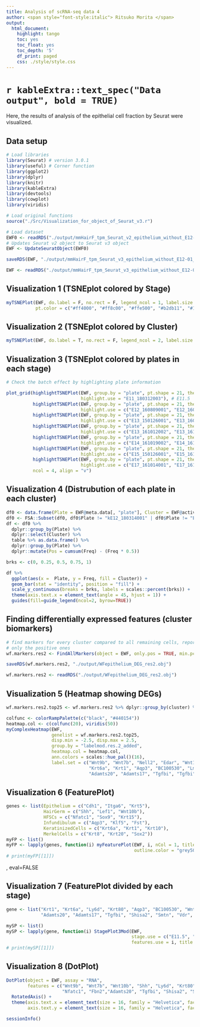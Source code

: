 ```yaml
---
title: Analysis of scRNA-seq data 4
author: <span style="font-style:italic"> Ritsuko Morita </span>
output:
  html_document:
    highlight: tango
    toc: yes
    toc_float: yes
    toc_depth: '5'
    df_print: paged
    css: ./style/style.css
---
```


# `r kableExtra::text_spec("Data output", bold = TRUE)`
Here, the results of analysis of the epithelial cell fraction by Seurat were visualized.

## Data setup
```r
# Load libraries
library(Seurat) # version 3.0.1
library(useful) # Corner function
library(ggplot2)
library(dplyr)
library(knitr)
library(kableExtra)
library(devtools)
library(cowplot)
library(viridis)

# Load original functions
source("./Src/Visualization_for_object_of_Seurat_v3.r")
```
```r
# Load dataset
EWF0 <- readRDS("./output/mmHairF_tpm_Seurat_v2_epithelium_without_E12-01_scale10000.obj")
# Updates Seurat v2 object to Seurat v3 object
EWF <- UpdateSeuratObject(EWF0)
```
```r
saveRDS(EWF, "./output/mmHairF_tpm_Seurat_v3_epithelium_without_E12-01_scale10000.obj")
```
```r
EWF <- readRDS("./output/mmHairF_tpm_Seurat_v3_epithelium_without_E12-01_scale10000.obj")
```

## Visualization 1 (TSNEplot colored by Stage)
```r
myTSNEPlot(EWF, do.label = F, no.rect = F, legend_ncol = 1, label.size = 5, group.by = "stage_new", pt.size = 3,
           pt.color = c("#ff4000", "#ff8c00", "#ffe500", "#b2db11", "#1b9850", "#00d3cc", "#0188a8"))
```

## Visualization 2 (TSNEplot colored by Cluster)
```r
myTSNEPlot(EWF, do.label = T, no.rect = F, legend_ncol = 2, label.size = 5, pt.size = 3)
```

## Visualization 3 (TSNEplot colored by plates in each stage)
```r
# Check the batch effect by highlighting plate information

plot_grid(highlightTSNEPlot(EWF, group.by = "plate", pt.shape = 21, theme.grey = TRUE,
                            highlight.use = "E11_180312003"), # E11.5
          highlightTSNEPlot(EWF, group.by = "plate", pt.shape = 21, theme.grey = TRUE,
                            highlight.use = c("E12_160809001", "E12_160809003", "E12_160809004")), # E12.0
          highlightTSNEPlot(EWF, group.by = "plate", pt.shape = 21, theme.grey = TRUE,
                            highlight.use = c("E13_150126001", "E13_160126002", "E13_160126004")), # E13.0
          highlightTSNEPlot(EWF, group.by = "plate", pt.shape = 21, theme.grey = TRUE,
                            highlight.use = c("E13_161012002", "E13_161012003")), # E13.5
          highlightTSNEPlot(EWF, group.by = "plate", pt.shape = 21, theme.grey = TRUE,
                            highlight.use = c("E14_161019002", "E14_161019003")), # E14.0
          highlightTSNEPlot(EWF, group.by = "plate", pt.shape = 21, theme.grey = TRUE,
                            highlight.use = c("E15_150126001", "E15_161014001", "E15_161014002", "E15_161014003")), # E15.0 
          highlightTSNEPlot(EWF, group.by = "plate", pt.shape = 21, theme.grey = TRUE,
                            highlight.use = c("E17_161014001", "E17_161014002", "E17_161014003")), # E17.0
          ncol = 4, align = "v")
```

## Visualization 4 (Distrubution of each plate in each cluster)
```r
df0 <- data.frame(Plate = EWF@meta.data[, "plate"], Cluster = EWF@active.ident)
df0 <- FSA::Subset(df0, df0$Plate != "kE12_180314001" | df0$Plate != "E12_160809001")
df <- df0 %>% 
  dplyr::group_by(Plate) %>%
  dplyr::select(Cluster) %>%
  table %>% as.data.frame() %>%
  dplyr::group_by(Plate) %>% 
  dplyr::mutate(Pos = cumsum(Freq) - (Freq * 0.5))

brks <- c(0, 0.25, 0.5, 0.75, 1)

df %>% 
  ggplot(aes(x =  Plate, y = Freq, fill = Cluster)) +
  geom_bar(stat = "identity", position = "fill") +
  scale_y_continuous(breaks = brks, labels = scales::percent(brks)) +
  theme(axis.text.x = element_text(angle = 45, hjust = 1)) + 
  guides(fill=guide_legend(ncol=2, byrow=TRUE))
```


## Finding differentially expressed features (cluster biomarkers)
```r
# find markers for every cluster compared to all remaining cells, report
# only the positive ones
wf.markers.res2 <- FindAllMarkers(object = EWF, only.pos = TRUE, min.pct = 0.5, thresh.use = 1, test.use = "roc", print.bar = FALSE)
```
```r
saveRDS(wf.markers.res2, "./output/WFepithelium_DEG_res2.obj")
```
```r
wf.markers.res2 <- readRDS("./output/WFepithelium_DEG_res2.obj")
```



## Visualization 5 (Heatmap showing DEGs)
```r
wf.markers.res2.top25 <- wf.markers.res2 %>% dplyr::group_by(cluster) %>% dplyr::top_n(25, myAUC) %>% dplyr::top_n(25, avg_diff) 
```
```r
colfunc <- colorRampPalette(c("black", "#440154"))
heatmap.col <- c(colfunc(20), viridis(50))
myComplexHeatmap(EWF, 
                 genelist = wf.markers.res2.top25, 
                 disp.min = -2.5, disp.max = 2.5, 
                 group.by = "labelmod.res.2_added", 
                 heatmap.col = heatmap.col, 
                 ann.colors = scales::hue_pal()(16),
                 label.set = c("Wnt9b", "Wnt7b", "Nell2", "Edar", "Wnt10b", "Shh", "Ly6d", "Krt80", 
                               "Krt6a", "Krt1", "Aqp3", "BC100530", "Lmo1", "Tgfb2", "Nfatc1", "Fbn2",
                               "Adamts20", "Adamts17", "Tgfbi", "Tgfbi", "Shisa2", "Smtn", "Vdr", "Pou4f3"))
```





## Visualization 6 (FeaturePlot)
```r
genes <- list(Epithelium = c("Cdh1", "Itga6", "Krt5"), 
              HairGerm = c("Shh", "Lef1", "Wnt10b"), 
              HFSCs = c("Nfatc1", "Sox9", "Krt15"), 
              Infundibulum = c("Aqp3", "Klf5", "Fst"), 
              KeratinizedCells = c("Krt6a", "Krt1", "Krt10"), 
              MerkelCells = c("Krt8", "Krt20", "Sox2"))
myFP <- list()
myFP <- lapply(genes, function(i) myFeaturePlot(EWF, i, nCol = 1, title.size = 10, pch.use = 21, outline.size = 0.1, 
                                                outline.color = "grey50"))
# print(myFP[[1]])
```

, eval=FALSE

## Visualization 7 (FeaturePlot divided by each stage)
```r
gene <- list("Krt1", "Krt6a", "Ly6d", "Krt80", "Aqp3", "BC100530", "Wnt9b", "Lmo1", "Pthlh", "Nfatc1", "Tgfb2", "Fbn2", 
             "Adamts20", "Adamts17", "Tgfbi", "Shisa2", "Smtn", "Vdr", "Wnt10b", "Shh")

mySP <- list()
mySP <- lapply(gene, function(i) StagePlot3Mod(EWF, 
                                               stage.use = c("E11.5", "E12.0", "E13.0", "E13.5", "E14.0", "E15.0", "E17.0"), 
                                               features.use = i, title.size = 15, nCol = 7))
# print(mySP[[1]])
```




## Visualization 8 (DotPlot)
```r
DotPlot(object = EWF, assay = "RNA",
        features = c("Wnt9b", "Wnt7b", "Wnt10b", "Shh", "Ly6d", "Krt80", "Krt6a", "Krt1", "Aqp3", "BC100530", "Tgfb2", 
                     "Nfatc1", "Fbn2","Adamts20", "Tgfbi", "Shisa2", "Smtn", "Vdr", "Pou4f3")) + 
  RotatedAxis() +
  theme(axis.text.x = element_text(size = 16, family = "Helvetica", face = "bold.italic"),
        axis.text.y = element_text(size = 16, family = "Helvetica", face = "bold"))
```
```r
sessionInfo()
```